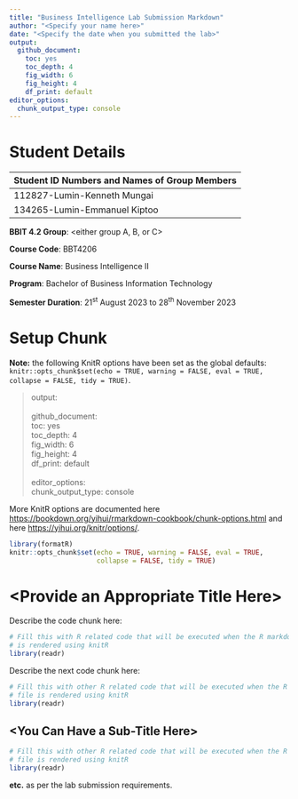 ```yaml
---
title: "Business Intelligence Lab Submission Markdown"
author: "<Specify your name here>"
date: "<Specify the date when you submitted the lab>"
output:
  github_document: 
    toc: yes
    toc_depth: 4
    fig_width: 6
    fig_height: 4
    df_print: default
editor_options:
  chunk_output_type: console
---
```


# Student Details

| Student ID Numbers and Names of Group Members   |
|--------------------------------------------------|
| 112827-Lumin-Kenneth Mungai                      |
| 134265-Lumin-Emmanuel Kiptoo                     |

**BBIT 4.2 Group**: \<either group A, B, or C\>  

**Course Code**: BBT4206  

**Course Name**: Business Intelligence II  

**Program**: Bachelor of Business Information Technology  

**Semester Duration**: 21^st^ August 2023 to 28^th^ November 2023  



# Setup Chunk

**Note:** the following KnitR options have been set as the global defaults:\
`knitr::opts_chunk$set(echo = TRUE, warning = FALSE, eval = TRUE,                        collapse = FALSE, tidy = TRUE)`.

> output:\
> \
> github_document:\
> toc: yes\
> toc_depth: 4\
> fig_width: 6\
> fig_height: 4\
> df_print: default\
> \
> editor_options:\
> chunk_output_type: console

More KnitR options are documented here <https://bookdown.org/yihui/rmarkdown-cookbook/chunk-options.html> and here <https://yihui.org/knitr/options/>.

```r
library(formatR)
knitr::opts_chunk$set(echo = TRUE, warning = FALSE, eval = TRUE,
                      collapse = FALSE, tidy = TRUE)
```

# \<Provide an Appropriate Title Here\>

Describe the code chunk here:

```r
# Fill this with R related code that will be executed when the R markdown file
# is rendered using knitR
library(readr)
```

Describe the next code chunk here:

```r
# Fill this with other R related code that will be executed when the R markdown
# file is rendered using knitR
library(readr)
```

## \<You Can Have a Sub-Title Here\>

```r
# Fill this with other R related code that will be executed when the R markdown
# file is rendered using knitR
library(readr)
```

**etc.** as per the lab submission requirements.
